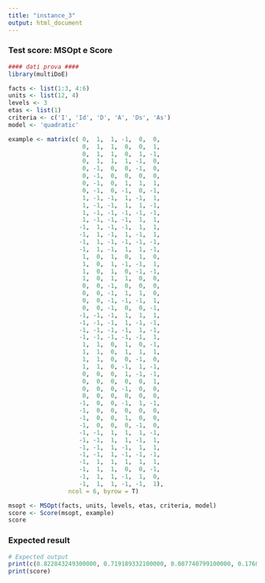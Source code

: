 ```yaml
---
title: "instance_3"
output: html_document
---
```


### Test score: MSOpt e Score

```r
#### dati prova ####
library(multiDoE)

facts <- list(1:3, 4:6)
units <- list(12, 4)
levels <- 3
etas <- list(1)
criteria <- c('I', 'Id', 'D', 'A', 'Ds', 'As')
model <- 'quadratic'

example <- matrix(c( 0,  1,  1, -1,  0,  0,
                     0,  1,  1,  0,  0,  1,
                     0,  1,  1,  0,  1, -1,
                     0,  1,  1,  1, -1,  0,
                     0, -1,  0,  0, -1,  0,
                     0, -1,  0,  0,  0,  0,
                     0, -1,  0,  1,  1,  1,
                     0, -1,  0, -1,  0, -1,
                     1, -1, -1,  1, -1,  1,
                     1, -1, -1,  1,  1, -1,
                     1, -1, -1, -1, -1, -1,
                     1, -1, -1, -1,  1,  1,
                    -1,  1, -1, -1,  1,  1,
                    -1,  1, -1,  1, -1,  1,
                    -1,  1, -1, -1, -1, -1,
                    -1,  1, -1,  1,  1, -1,
                     1,  0,  1,  0,  1,  0,
                     1,  0,  1, -1, -1,  1,
                     1,  0,  1,  0, -1, -1,
                     1,  0,  1,  1,  0,  0,
                     0,  0, -1,  0,  0,  0,
                     0,  0, -1,  1,  1,  0,
                     0,  0, -1, -1, -1,  1,
                     0,  0, -1,  0,  0, -1,
                    -1, -1, -1,  1,  1,  1,
                    -1, -1, -1,  1, -1, -1,
                    -1, -1, -1, -1,  1, -1,
                    -1, -1, -1, -1, -1,  1,
                     1,  1,  0,  1,  0, -1,
                     1,  1,  0,  1,  1,  1,
                     1,  1,  0,  0, -1,  0,
                     1,  1,  0, -1,  1, -1,
                     0,  0,  0,  1, -1, -1,
                     0,  0,  0,  0,  0,  1,
                     0,  0,  0, -1,  0,  0,
                     0,  0,  0,  0,  0,  0,
                    -1,  0,  0, -1,  1, -1,
                    -1,  0,  0,  0,  0,  0,
                    -1,  0,  0,  1,  0,  0,
                    -1,  0,  0,  0, -1,  0,
                    -1, -1,  1,  1,  1, -1,
                    -1, -1,  1,  1, -1,  1,
                    -1, -1,  1, -1,  1,  1,
                    -1, -1,  1, -1, -1, -1,
                    -1,  1,  1,  1,  1,  1,
                    -1,  1,  1,  0,  0, -1,
                    -1,  1,  1, -1,  1,  0,
                    -1,  1,  1, -1, -1,  1),
                 ncol = 6, byrow = T)

msopt <- MSOpt(facts, units, levels, etas, criteria, model)
score <- Score(msopt, example)
score
```

### Expected result 

```r
# Expected output
print(c(0.822843249300000, 0.719189332100000, 0.087740799100000, 0.176822808600000, 0.087184909200000, 0.119542430200000))
print(score)
```

